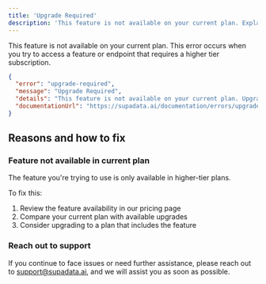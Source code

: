 ```yaml
---
title: 'Upgrade Required'
description: 'This feature is not available on your current plan. Explanation of the error and how to fix it.'
---
```


This feature is not available on your current plan. This error occurs when you try to access a feature or endpoint that requires a higher tier subscription.

```json
{
  "error": "upgrade-required",
  "message": "Upgrade Required",
  "details": "This feature is not available on your current plan. Upgrade your plan to access it.",
  "documentationUrl": "https://supadata.ai/documentation/errors/upgrade-required"
}
```

## Reasons and how to fix

### Feature not available in current plan

The feature you're trying to use is only available in higher-tier plans.

To fix this:
1. Review the feature availability in our pricing page
2. Compare your current plan with available upgrades
3. Consider upgrading to a plan that includes the feature

### Reach out to support

If you continue to face issues or need further assistance, please reach out to support@supadata.ai, and we will assist you as soon as possible.